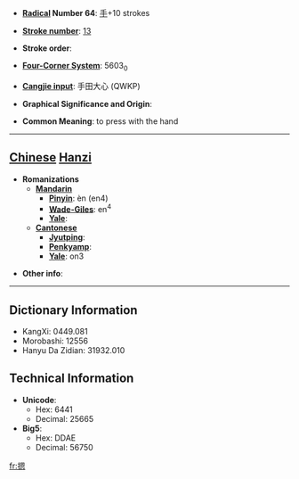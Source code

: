 * '''[[Wiktionary:Chinese radical index| Radical]] Number 64''': [[Wiktionary:Chinese radical index 手|手]]+10 strokes

* '''[[Wiktionary:Chinese total strokes index|Stroke number]]''': [[Wiktionary:Chinese total strokes index 13|13]]

* '''Stroke order''': 

* '''[[Wiktionary:Chinese four corner index|Four-Corner System]]''': 5603<sub>0</sub>

* '''[[Wiktionary:Chinese Cangjie index|Cangjie input]]''': 手田大心 (QWKP)

* '''Graphical Significance and Origin''': 

* '''Common Meaning''': to press with the hand

----

== [[Chinese]] [[Hanzi]] ==

* '''Romanizations'''
** '''[[Mandarin]]'''
*** '''[[Pinyin]]''': èn (en4)
*** '''[[Wade-Giles]]''': en<sup>4</sup>
*** '''[[Yale]]''': 
** '''[[Cantonese]]'''
*** '''[[Jyutping]]''':
*** '''[[Penkyamp]]''': 
*** '''[[Yale]]''': on3

* '''Other info''': 

----

== Dictionary Information ==

* KangXi: 0449.081
* Morobashi: 12556
* Hanyu Da Zidian: 31932.010

== Technical Information ==

* '''Unicode''':
** Hex: 6441
** Decimal: 25665
* '''Big5''':
** Hex: DDAE
** Decimal: 56750

[[fr:摁]]